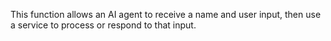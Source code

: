 This function allows an AI agent to receive a name and user input, then use a service to process or respond to that input.